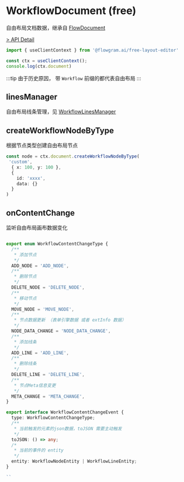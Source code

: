 # WorkflowDocument (free)

自由布局文档数据，继承自 [FlowDocument](/flowgram.ai/api/core/flow-document.html)

[> API Detail](https://flowgram-ai.org/auto-docs/free-layout-core/classes/WorkflowDocument.html)

```ts pure
import { useClientContext } from '@flowgram.ai/free-layout-editor'

const ctx = useClientContext();
console.log(ctx.document)
```

:::tip
由于历史原因， 带 `Workflow` 前缀的都代表自由布局
:::

## linesManager

自由布局线条管理，见 [WorkflowLinesManager](/api/core/workflow-lines-manager.html)

## createWorkflowNodeByType

根据节点类型创建自由布局节点

```ts pure
const node = ctx.document.createWorkflowNodeByType(
 'custom',
  { x: 100, y: 100 },
  {
    id: 'xxxx',
    data: {}
  }
)
```

## onContentChange

监听自由布局画布数据变化

```ts pure

export enum WorkflowContentChangeType {
  /**
   * 添加节点
   */
  ADD_NODE = 'ADD_NODE',
  /**
   * 删除节点
   */
  DELETE_NODE = 'DELETE_NODE',
  /**
   * 移动节点
   */
  MOVE_NODE = 'MOVE_NODE',
  /**
   * 节点数据更新 （表单引擎数据 或者 extInfo 数据）
   */
  NODE_DATA_CHANGE = 'NODE_DATA_CHANGE',
  /**
   * 添加线条
   */
  ADD_LINE = 'ADD_LINE',
  /**
   * 删除线条
   */
  DELETE_LINE = 'DELETE_LINE',
  /**
   * 节点Meta信息变更
   */
  META_CHANGE = 'META_CHANGE',
}

export interface WorkflowContentChangeEvent {
  type: WorkflowContentChangeType;
  /**
   * 当前触发的元素的json数据，toJSON 需要主动触发
   */
  toJSON: () => any;
  /*
   * 当前的事件的 entity
   */
  entity: WorkflowNodeEntity | WorkflowLineEntity;
}

``
